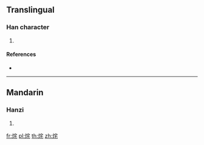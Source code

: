 ==Translingual==

===Han character===
{{Han char|rn=86|rad=火|as=06|sn=10|four=93814|canj=FJHP}}

# {{defn|Han|sort=火06}}

====References====
* {{Han ref|kx=0671.070|dkj=19024|hdz=32201.020|uh=70E2|ud=28898|bh=D270|bd=53872}}

----

==Mandarin==

===Hanzi===
{{cmn-hanzi|pin=[[zhè]] ([[zhe4]])|wg=che<sup>4</sup>}}

# {{defn|lang=cmn|sort=火06}}

[[fr:烢]]
[[pl:烢]]
[[th:烢]]
[[zh:烢]]